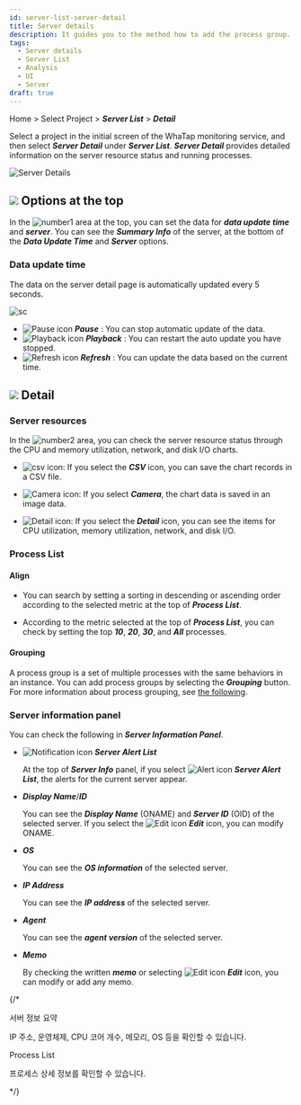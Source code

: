 ```yaml
---
id: server-list-server-detail
title: Server details
description: It guides you to the method how to add the process group.
tags:
  - Server details
  - Server List
  - Analysis
  - UI
  - Server
draft: true
---
```


Home > Select Project > **_Server List_** > **_Detail_**

Select a project in the initial screen of the WhaTap monitoring service, and then select **_Server Detail_** under **_Server List_**. **_Server Detail_** provides detailed information on the server resource status and running processes.

![Server Details](/img/server-detail.png)

## ![](/img/number-01.png) Options at the top

In the ![number1](/img/number-01.png) area at the top, you can set the data for **_data update time_** and **_server_**. You can see the **_Summary Info_** of the server, at the bottom of the **_Data Update Time_** and **_Server_** options.

### Data update time

The data on the server detail page is automatically updated every 5 seconds. 

<div style={{textAlign: 'center'}}>

![sc](/img/server-detail-data.png)

</div>

- ![Pause icon](/img/ic-s-pause.svg) **_Pause_** : You can stop automatic update of the data. 
- ![Playback icon](/img/ic-play-grn.svg) **_Playback_** : You can restart the auto update you have stopped.
- ![Refresh icon](/img/ic-refresh2.svg) **_Refresh_** : You can update the data based on the current time.

## ![](/img/number-02.png) Detail

### Server resources

In the ![number2](/img/number-02.png) area, you can check the server resource status through the CPU and memory utilization, network, and disk I/O charts.  

- ![csv icon](/img/ic-csv-download.svg): If you select the **_CSV_** icon, you can save the chart records in a CSV file.

- ![Camera icon](/img/ic-camera.svg): If you select **_Camera_**, the chart data is saved in an image data.

- ![Detail icon](/img/ic-zoom-in.svg): If you select the **_Detail_** icon, you can see the items for CPU utilization, memory utilization, network, and disk I/O.

### Process List

#### Align

- You can search by setting a sorting in descending or ascending order according to the selected metric at the top of **_Process List_**. 

- According to the metric selected at the top of **_Process List_**, you can check by setting the top **_10_**, **_20_**, **_30_**, and **_All_** processes. 

#### Grouping

A process group is a set of multiple processes with the same behaviors in an instance. You can add process groups by selecting the **_Grouping_** button. For more information about process grouping, see [the following](server-detail-process-group).

### Server information panel

You can check the following in **_Server Information Panel_**. 

- ![Notification icon](/img/ic-alert.svg) **_Server Alert List_**

  At the top of **_Server Info_** panel, if you select ![Alert icon](/img/ic-alert.svg) **_Server Alert List_**, the alerts for the current server appear.

- **_Display Name_**/**_ID_**

  You can see the **_Display Name_** (ONAME) and **_Server ID_** (OID) of the selected server. If you select the ![Edit icon](/img/ic-edit.svg) **_Edit_** icon, you can modify ONAME.

- **_OS_**

  You can see the **_OS information_** of the selected server.

- **_IP Address_**

  You can see the **_IP address_** of the selected server.

- **_Agent_**

  You can see the **_agent version_** of the selected server.

- **_Memo_**

  By checking the written **_memo_** or selecting ![Edit icon](/img/ic-edit.svg) **_Edit_** icon, you can modify or add any memo.

{/* 

서버 정보 요약

IP 주소, 운영체제, CPU 코어 개수, 메모리, OS 등을 확인할 수 있습니다.

Process List

프로세스 상세 정보를 확인할 수 있습니다.

*/}
